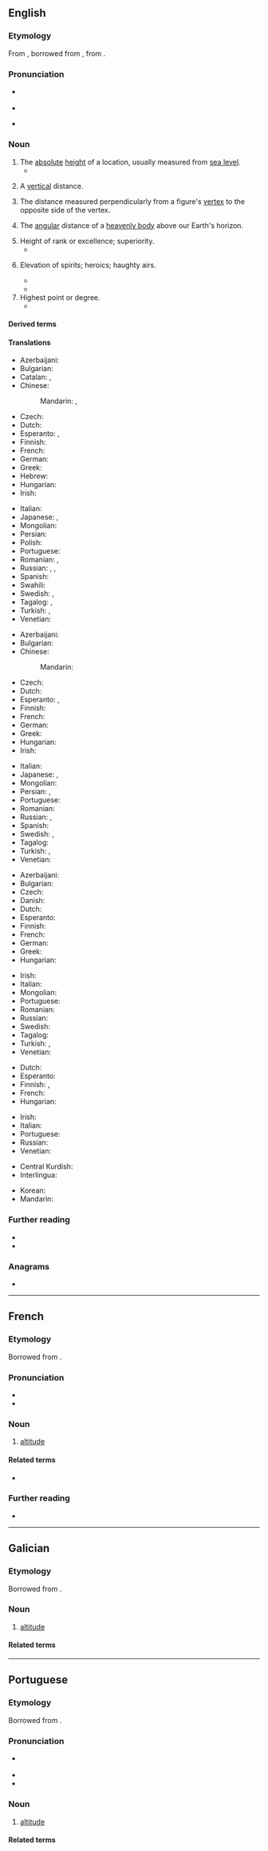 ==English==
{{wikipedia}}

===Etymology===
{{root|en|ine-pro|*h₂el- (grow)|*-tus}}
From {{inh|en|enm|-}}, borrowed from {{bor|en|la|altitūdō|t=height}}, from {{m|la|altus|t=high}}.

===Pronunciation===
* {{a|UK}} {{IPA|en|/ˈælt.ɪˌtjuːd/|/ˈælt.ɪˌt͡ʃuːd/}}
* {{audio|en|LL-Q1860 (eng)-Vealhurl-altitude.wav |Audio (UK)}}
* {{a|US}} {{IPA|en|/ˈælt.ɪˌtuːd/}}

===Noun===
{{en-noun|~}}

# The [[absolute]] [[height]] of a location, usually measured from [[sea level]].
#* {{quote-journal|en|date=2013-06-07|author=David Simpson| volume=188| issue=26| page=36| magazine={{w|The Guardian Weekly}}| title=[http://www.guardian.co.uk/books/2013/may/18/falling-upwards-richard-holmes-review Fantasy of navigation]| passage=Like most human activities, ballooning has sponsored heroes and hucksters and a good deal in between. For every dedicated scientist patiently recording atmospheric pressure and wind speed while shivering at high '''altitudes''', there is a carnival barker with a bevy of pretty girls willing to dangle from a basket or parachute down to earth.}}
#: {{ux|en|As the '''altitude''' increases, the temperature gets lower, so remember to bring warm clothes to the mountains.}}
# A [[vertical]] distance.
# {{lb|en|geometry}} The distance measured perpendicularly from a figure's [[vertex]] to the opposite side of the vertex.
#: {{ux|en|The perpendicular height of a triangle is known as its '''altitude'''.}}
# {{lb|en|astronomy}} The [[angular]] distance of a [[heavenly body]] above our Earth's horizon.
# Height of rank or excellence; superiority.
#* {{RQ:Swift Tale of a Tub|passage=Whoever has an ambition to be heard in a crowd, must press, and squeeze, and thrust, and climb, with indefatigable pains, till he has exalted himself to a certain degree of '''altitude''' above them.}}
# {{lb|en|dated|in the plural}} Elevation of spirits; heroics; haughty airs.
#* {{RQ:Scott Guy Mannering|passage=The man of law began to get into his '''altitudes'''.}}
#*{{RQ:Richardson Clarissa|passage=Is this deified passion , in its greatest '''altitudes''' , fitted to stand the day ? }}
# Highest point or degree.
#* {{RQ:Shakespeare Coriolanus|I|i|passage=He is [proud] even to the '''altitude''' of his virtue.}}

====Derived terms====
{{col3|en
|high-altitude
|low-altitude
|medium-altitude
}}

====Translations====
{{trans-top|absolute height}}
* Azerbaijani: {{t|az|yüksəklik}}
* Bulgarian: {{t|bg|[[надморски|надмо́рска]] [[височина́]]|f}}
* Catalan: {{t+|ca|altitud|f}}, {{t+|ca|alçada|f}}
* Chinese:
*: Mandarin: {{t+|cmn|海拔|tr=hǎibá}}, {{t+|cmn|高度|tr=gāodù}}
* Czech: {{t+|cs|nadmořská výška|f}}
* Dutch: {{t+|nl|hoogte}}
* Esperanto: {{t|eo|alteco}}, {{t+|eo|alto}}
* Finnish: {{t+|fi|korkeus}}
* French: {{t+|fr|altitude|f}}
* German: {{t+|de|Höhe|f}}
* Greek: {{t+|el|υψόμετρο|n}}
* Hebrew: {{t+|he|רום|m|tr=rom / rum}}
* Hungarian: {{t+|hu|magasság}}
* Irish: {{t|ga|airde|f}}
{{trans-mid}}
* Italian: {{t+|it|altitudine|f}}
* Japanese: {{t+|ja|海抜|tr=kaibatsu}}, {{t+|ja|高度|tr=kōdo}}
* Mongolian: {{t+|mn|өндөр}}
* Persian: {{t+|fa|فرازا|tr=farāzā}}
* Polish: {{t|pl|[[wysokość]] [[bezwzględna]]|f}}
* Portuguese: {{t+|pt|altitude|f}}
* Romanian: {{t+|ro|altitudine|f}}, {{t+|ro|înălțime|f}}
* Russian: {{t+|ru|высота́|f}}, {{t|ru|[[высота́]] [[над]] [[уровень|у́ровнем]] [[море|мо́ря]]|f}}, {{t+|ru|альтиту́да|f}}
* Spanish: {{t+|es|altitud|p}}
* Swahili: {{t+|sw|kimo}}
* Swedish: {{t+|sv|altitud|c}}, {{t+|sv|höjd|c}}
* Tagalog: {{t|tl|tayog}}, {{t|tl|layog}}
* Turkish: {{t+|tr|irtifa}}, {{t+|tr|yükseklik}}
* Venetian: {{t|vec|altézsa|f}}
{{trans-bottom}}

{{trans-top|distance measured upwards}}
* Azerbaijani: {{t|az|yüksəklik}}
* Bulgarian: {{t+|bg|височина́|f}}
* Chinese:
*: Mandarin: {{t+|cmn|高度|tr=gāodù}}
* Czech: {{t+|cs|výška|f}}
* Dutch: {{t+|nl|hoogte}}
* Esperanto: {{t|eo|alteco}}, {{t+|eo|alto}}
* Finnish: {{t+|fi|korkeus}}
* French: {{t+|fr|altitude|f}}
* German: {{t+|de|Höhe|f}}
* Greek: {{t+|el|ύψος|n}}
* Hungarian: {{t+|hu|magasság}}
* Irish: {{t|ga|airde|f}}
{{trans-mid}}
* Italian: {{t+|it|altezza|f}}
* Japanese: {{t+|ja|高さ|tr=takasa}}, {{t+|ja|高度|tr=kōdo}}
* Mongolian: {{t+|mn|өндөр}}
* Persian: {{t+|fa|فرازا|tr=farāzā}}, {{t+|fa|بلندا|tr=bolandā}}
* Portuguese: {{t+|pt|altitude|f}}
* Romanian: {{t+|ro|înălțime}}
* Russian: {{t+|ru|высота́|f}}, {{t+|ru|возвы́шенность|f}} {{qualifier|elevation}}
* Spanish: {{t+|es|altura|f}}
* Swedish: {{t+|sv|höjd|c}}, {{t+|sv|altitud|c}}
* Tagalog: {{t|tl|tayog}}
* Turkish: {{t+|tr|irtifa}}, {{t+|tr|yükseklik}}
* Venetian: {{t|vec|altézsa|f}}
{{trans-bottom}}

{{trans-top|distance measured perpendicularly from a figure's vertex to the opposite side of the vertex}}
* Azerbaijani: {{t|az|yüksəklik}}
* Bulgarian: {{t+|bg|височина́|f}}
* Czech: {{t+|cs|výška|f}}
* Danish: {{t+|da|højde|c}}
* Dutch: {{t+|nl|hoogte}}
* Esperanto: {{t|eo|alteco}}
* Finnish: {{t+|fi|korkeus}}
* French: {{t+|fr|hauteur|f}}
* German: {{t+|de|Höhe|f}}
* Greek: {{t+|el|ύψος|n}}
* Hungarian: {{t+|hu|magasság}}
{{trans-mid}}
* Irish: {{t|ga|airde|f}}
* Italian: {{t+|it|altezza|f}}
* Mongolian: {{t+|mn|өндөр}}
* Portuguese: {{t+|pt|altitude|f}}
* Romanian: {{t+|ro|înălțime|f}}
* Russian: {{t+|ru|высота́|f}}
* Swedish: {{t+|sv|höjd|c}}
* Tagalog: {{t|tl|tayog}}
* Turkish: {{t+|tr|irtifa}}, {{t+|tr|yükseklik}}
* Venetian: {{t|vec|altézsa|f}}
{{trans-bottom}}

{{trans-top|distance measured angularly of a heavenly body}}
* Dutch: {{t+|nl|hoogte}}
* Esperanto: {{t|eo|alteco}}
* Finnish: {{t+|fi|korkeus}}, {{t|fi|korkeuskulma}}
* French: {{t+|fr|altitude|f}}
* Hungarian: {{t+|hu|magasság}}
{{trans-mid}}
* Irish: {{t|ga|airde|f}}
* Italian: {{t+|it|altezza|f}}
* Portuguese: {{t+|pt|altitude|f}}
* Russian: {{t|ru|у́гол возвыше́ния|m}}
* Venetian: {{t|vec|altézsa|f}}
{{trans-bottom}}

{{checktrans-top}}
* Central Kurdish: {{t+check|ckb|بەرزی}}
* Interlingua: {{t-check|ia|altitude}}
{{trans-mid}}
* Korean: {{t+check|ko|고도}}
* Mandarin: {{t+check|cmn|海拔}}
{{trans-bottom}}

===Further reading===
* {{R:Webster 1913}}
* {{R:Century 1911}}

===Anagrams===
* {{anagrams|en|a=adeilttu|latitude}}

----

==French==

===Etymology===
Borrowed from {{bor|fr|la|altitūdō}}.

===Pronunciation===
* {{fr-IPA}}
* {{audio|fr|Fr-altitude.ogg|Audio}}

===Noun===
{{fr-noun|f}}

# [[#English|altitude]]

====Related terms====
* {{l|fr|haut}}

===Further reading===
* {{R:TLFi}}

----

==Galician==

===Etymology===
Borrowed from {{bor|gl|la|altitūdō}}.

===Noun===
{{gl-noun|f}}

# [[#English|altitude]]

====Related terms====
{{col2|gl
|altura
|alto
}}

----

==Portuguese==

===Etymology===
Borrowed from {{bor|pt|la|altitūdō}}.

===Pronunciation===
* {{a|PT}} {{IPA|pt|/aɫ.ti.ˈtu.ðɨ/}}
* {{hyphenation|pt|al|ti|tu|de}}
* {{rhymes|pt|udʒi|s=4}}

===Noun===
{{pt-noun|f}}

# [[#English|altitude]]

====Related terms====
{{col3|pt
|alteza
|altura
|alto
}}